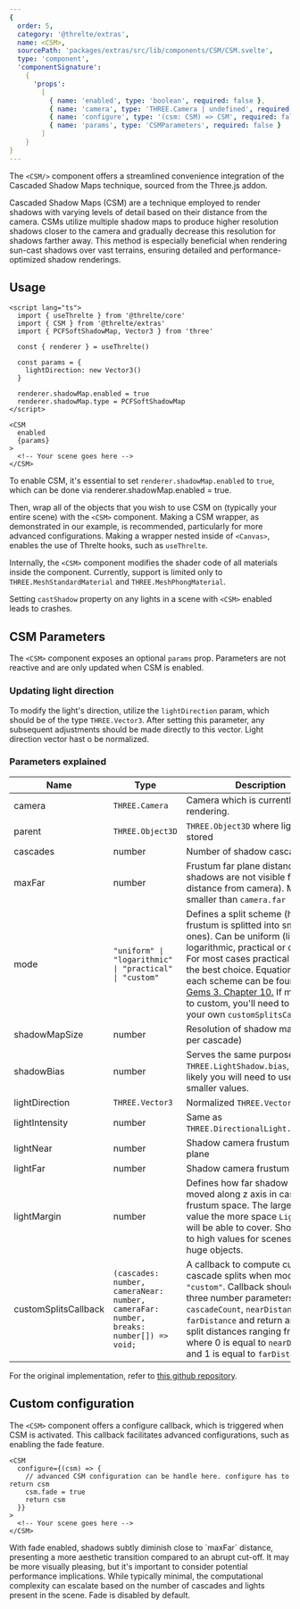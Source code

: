 ```yaml
---
{
  order: 5,
  category: '@threlte/extras',
  name: <CSM>,
  sourcePath: 'packages/extras/src/lib/components/CSM/CSM.svelte',
  type: 'component',
  'componentSignature':
    {
      'props':
        [
          { name: 'enabled', type: 'boolean', required: false },
          { name: 'camera', type: 'THREE.Camera | undefined', required: false },
          { name: 'configure', type: '(csm: CSM) => CSM', required: false },
          { name: 'params', type: 'CSMParameters', required: false }
        ]
    }
}
---
```


The `<CSM/>` component offers a streamlined convenience integration of the Cascaded Shadow Maps technique, sourced from the Three.js addon.

<Example path="extras/csm" />

Cascaded Shadow Maps (CSM) are a technique employed to render shadows with varying levels of
detail based on their distance from the camera. CSMs utilize multiple shadow maps to produce
higher resolution shadows closer to the camera and gradually decrease this resolution for
shadows farther away. This method is especially beneficial when rendering sun-cast
shadows over vast terrains, ensuring detailed and performance-optimized shadow renderings.

## Usage

```svelte
<script lang="ts">
  import { useThrelte } from '@threlte/core'
  import { CSM } from '@threlte/extras'
  import { PCFSoftShadowMap, Vector3 } from 'three'

  const { renderer } = useThrelte()

  const params = {
    lightDirection: new Vector3()
  }

  renderer.shadowMap.enabled = true
  renderer.shadowMap.type = PCFSoftShadowMap
</script>

<CSM
  enabled
  {params}
>
  <!-- Your scene goes here -->
</CSM>
```

To enable CSM, it's essential to set `renderer.shadowMap.enabled` to `true`,
which can be done via renderer.shadowMap.enabled = true.

Then, wrap all of the objects that you wish to use CSM on (typically your entire scene) with the `<CSM>` component.
Making a CSM wrapper, as demonstrated in our example, is recommended, particularly for more advanced configurations.
Making a wrapper nested inside of `<Canvas>`, enables the use of Threlte hooks, such as `useThrelte`.

Internally, the `<CSM>` component modifies the shader code of all materials inside the component.
Currently, support is limited only to `THREE.MeshStandardMaterial` and `THREE.MeshPhongMaterial`.

<Tip type="warning">Setting `castShadow` property on any lights in a scene with `<CSM>` enabled leads to crashes.</Tip>

## CSM Parameters

The `<CSM>` component exposes an optional `params` prop. Parameters are not reactive
and are only updated when CSM is enabled.

### Updating light direction

To modify the light's direction, utilize the `lightDirection` param,
which should be of the type `THREE.Vector3`. After setting this parameter, any subsequent
adjustments should be made directly to this vector. Light direction vector hast o be normalized.

### Parameters explained

| Name                 | Type                                                                                   | Description                                                                                                                                                                                                                                                                                                                                                                                                      |
| -------------------- | -------------------------------------------------------------------------------------- | ---------------------------------------------------------------------------------------------------------------------------------------------------------------------------------------------------------------------------------------------------------------------------------------------------------------------------------------------------------------------------------------------------------------- |
| camera               | `THREE.Camera`                                                                         | Camera which is currently used for rendering.                                                                                                                                                                                                                                                                                                                                                                    |
| parent               | `THREE.Object3D`                                                                       | `THREE.Object3D` where lights will be stored                                                                                                                                                                                                                                                                                                                                                                     |
| cascades             | number                                                                                 | Number of shadow cascades.                                                                                                                                                                                                                                                                                                                                                                                       |
| maxFar               | number                                                                                 | Frustum far plane distance (i.e. shadows are not visible farther this distance from camera). May be smaller than `camera.far value.`                                                                                                                                                                                                                                                                             |
| mode                 | `"uniform" \| "logarithmic" \| "practical" \| "custom"`                                | Defines a split scheme (how large frustum is splitted into smaller ones). Can be uniform (linear), logarithmic, practical or custom. For most cases practical may be the best choice. Equations used for each scheme can be found in [GPU Gems 3. Chapter 10.](https://developer.nvidia.com/gpugems/GPUGems3/gpugems3_ch10.html) If mode is set to custom, you'll need to define your own `customSplitsCallback` |
| shadowMapSize        | number                                                                                 | Resolution of shadow maps (one per cascade)                                                                                                                                                                                                                                                                                                                                                                      |
| shadowBias           | number                                                                                 | Serves the same purpose as `THREE.LightShadow.bias`, but most likely you will need to use much smaller values.                                                                                                                                                                                                                                                                                                   |
| lightDirection       | `THREE.Vector3`                                                                        | Normalized `THREE.Vector3`                                                                                                                                                                                                                                                                                                                                                                                       |
| lightIntensity       | number                                                                                 | Same as `THREE.DirectionalLight.intensity`.                                                                                                                                                                                                                                                                                                                                                                      |
| lightNear            | number                                                                                 | Shadow camera frustum near plane                                                                                                                                                                                                                                                                                                                                                                                 |
| lightFar             | number                                                                                 | Shadow camera frustum far plane                                                                                                                                                                                                                                                                                                                                                                                  |
| lightMargin          | number                                                                                 | Defines how far shadow camera is moved along z axis in cascade frustum space. The larger is the value the more space `LightShadow` will be able to cover. Should be set to high values for scenes with huge objects.                                                                                                                                                                                             |
| customSplitsCallback | `(cascades: number, cameraNear: number, cameraFar: number, breaks: number[]) => void;` | A callback to compute custom cascade splits when mode is set to `"custom"`. Callback should accept three number parameters: `cascadeCount`, `nearDistance`, `farDistance` and return an array of split distances ranging from 0 to 1, where 0 is equal to `nearDistance` and 1 is equal to `farDistance`.                                                                                                        |

For the original implementation, refer to [this github repository](https://github.com/StrandedKitty/three-csm).

## Custom configuration

The `<CSM>` component offers a configure callback, which is triggered when CSM is activated.
This callback facilitates advanced configurations, such as enabling the fade feature.

```svelte
<CSM
  configure={(csm) => {
    // advanced CSM configuration can be handle here. configure has to return csm
    csm.fade = true
    return csm
  }}
>
  <!-- Your scene goes here -->
</CSM>
```

<Tip type="tip">
  With fade enabled, shadows subtly diminish close to `maxFar` distance, presenting a more aesthetic
  transition compared to an abrupt cut-off. It may be more visually pleasing, but it's important to
  consider potential performance implications. While typically minimal, the computational complexity
  can escalate based on the number of cascades and lights present in the scene. Fade is disabled by
  default.
</Tip>
